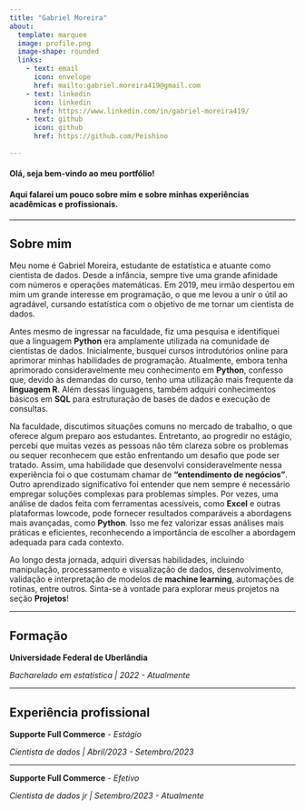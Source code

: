 ```yaml
---
title: "Gabriel Moreira"
about:
  template: marquee
  image: profile.png
  image-shape: rounded
  links: 
    - text: email
      icon: envelope
      href: mailto:gabriel.moreira419@gmail.com
    - text: linkedin
      icon: linkedin
      href: https://www.linkedin.com/in/gabriel-moreira419/
    - text: github
      icon: github
      href: https://github.com/Peishino
      
---
```


#### Olá, seja bem-vindo ao meu portfólio!

#### Aqui falarei um pouco sobre mim e sobre minhas experiências acadêmicas e profissionais.

---

## Sobre mim

Meu nome é Gabriel Moreira, estudante de estatística e atuante como cientista de dados. Desde a infância, sempre tive uma grande afinidade com números e operações matemáticas. Em 2019, meu irmão despertou em mim um grande interesse em programação, o que me levou a unir o útil ao agradável, cursando estatística com o objetivo de me tornar um cientista de dados.


Antes mesmo de ingressar na faculdade, fiz uma pesquisa e identifiquei que a linguagem **Python** era amplamente utilizada na comunidade de cientistas de dados. Inicialmente, busquei cursos introdutórios online para aprimorar minhas habilidades de programação. Atualmente, embora tenha aprimorado consideravelmente meu conhecimento em **Python**, confesso que, devido às demandas do curso, tenho uma utilização mais frequente da **linguagem R**. Além dessas linguagens, também adquiri conhecimentos básicos em **SQL** para estruturação de bases de dados e execução de consultas.

Na faculdade, discutimos situações comuns no mercado de trabalho, o que oferece algum preparo aos estudantes. Entretanto, ao progredir no estágio, percebi que muitas vezes as pessoas não têm clareza sobre os problemas ou sequer reconhecem que estão enfrentando um desafio que pode ser tratado. Assim, uma habilidade que desenvolvi consideravelmente nessa experiência foi o que costumam chamar de **"entendimento de negócios"**. Outro aprendizado significativo foi entender que nem sempre é necessário empregar soluções complexas para problemas simples. Por vezes, uma análise de dados feita com ferramentas acessíveis, como **Excel** e outras plataformas lowcode, pode fornecer resultados comparáveis a abordagens mais avançadas, como **Python**. Isso me fez valorizar essas análises mais práticas e eficientes, reconhecendo a importância de escolher a abordagem adequada para cada contexto.

Ao longo desta jornada, adquiri diversas habilidades, incluindo manipulação, processamento e visualização de dados, desenvolvimento, validação e interpretação de modelos de **machine learning**, automações de rotinas, entre outros. Sinta-se à vontade para explorar meus projetos na seção **Projetos**!

---

## Formação

**Universidade Federal de Uberlândia**

*Bacharelado em estatística | 2022 - Atualmente*

---

## Experiência profissional

**Supporte Full Commerce** *- Estágio*

*Cientista de dados | Abril/2023 - Setembro/2023*


---

**Supporte Full Commerce** *- Efetivo*

*Cientista de dados jr | Setembro/2023 - Atualmente*



